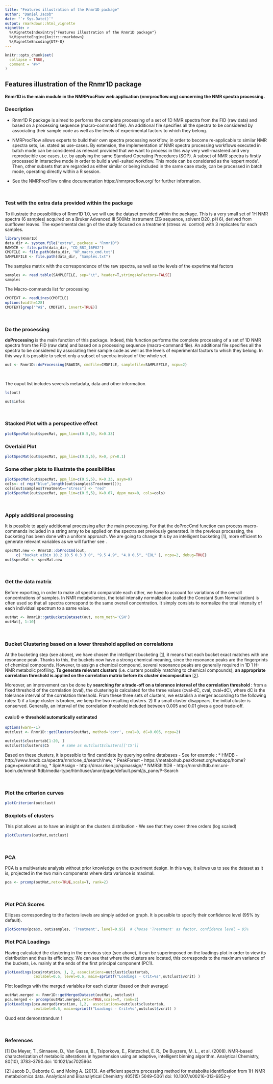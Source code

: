 ---
title: "Features illustration of the Rnmr1D package"
author: "Daniel Jacob"
date: "`r Sys.Date()`"
output: rmarkdown::html_vignette
vignette: >
  %\VignetteIndexEntry{"Features illustration of the Rnmr1D package"}
  %\VignetteEngine{knitr::rmarkdown}
  %\VignetteEncoding{UTF-8}
---

```{r setup, include = FALSE}
knitr::opts_chunk$set(
  collapse = TRUE,
  comment = "#>"
)
```

<style>
body { max-width:900px; }
</style>

## Features illustration of the Rnmr1D package

#### Rnmr1D is the main module in the NMRProcFlow web application (nmrprocflow.org) concerning the NMR spectra processing.

### Description
* Rnmr1D R package is aimed to performs the complete processing of a set of 1D NMR spectra from the FID (raw data) and based on a processing sequence (macro-command file). An additional file specifies all the spectra to be considered by associating their sample code as well as the levels of experimental factors to which they belong.

* NMRProcFlow allows experts to build their own spectra processing workflow, in order to become re-applicable to similar NMR spectra sets, i.e. stated as use-cases. By extension, the implementation of NMR spectra processing workflows executed in batch mode can be considered as relevant provided that we want to process in this way very well-mastered and very reproducible use cases, i.e. by applying the same Standard Operating Procedures (SOP). A subset of NMR spectra is firstly processed in interactive mode in order to build a well-suited workflow. This mode can be considered as the 'expert mode'. Then, other subsets that are regarded as either similar or being included in the same case study, can be processed in batch mode, operating directly within a R session.

* See the NMRProcFlow online documentation https://nmrprocflow.org/ for further information.

<br>

### Test with the extra data provided within the package

To illustrate the possibilities of Rnmr1D 1.0, we will use the dataset provided within the package. This is a very small set of 1H NMR spectra (6 samples) acquired on a Bruker Advanced III 500Mz instrument (ZG sequence, solvent D20, pH 6), derived from sunflower leaves. The experimental design of the study focused on a treatment (stress vs. control) with 3 replicates for each samples.

```{r init-object0, echo=TRUE, include=TRUE}
library(Rnmr1D)
data_dir <- system.file("extra", package = "Rnmr1D")
RAWDIR <- file.path(data_dir, "CD_BBI_16P02")
CMDFILE <- file.path(data_dir, "NP_macro_cmd.txt")
SAMPLEFILE <- file.path(data_dir, "Samples.txt")
```

The samples matrix with the correspondence of the raw spectra, as well as the levels of the experimental factors
```{r init-object1, echo=TRUE, include=TRUE}
samples <- read.table(SAMPLEFILE, sep="\t", header=T,stringsAsFactors=FALSE)
samples
```

The Macro-commands list for processing 
```{r init-object2, echo=TRUE, include=TRUE}
CMDTEXT <- readLines(CMDFILE)
options(width=128)
CMDTEXT[grep("^#$", CMDTEXT, invert=TRUE)]
```

<br>

### Do the processing

**doProcessing** is the main function of this package. Indeed, this function performs the complete processing of a set of 1D NMR spectra from the FID (raw data) and based on a processing sequence (macro-command file). An additional file specifies all the spectra to be considered by associating their sample code as well as the levels of experimental factors to which they belong. In this way it is possible to select only a subset of spectra instead of the whole set. 

```{r eval0, echo=TRUE, eval=TRUE}
out <- Rnmr1D::doProcessing(RAWDIR, cmdfile=CMDFILE, samplefile=SAMPLEFILE, ncpu=2)
```

<br>

The ouput list includes severals metadata, data and other information.
```{r proc2, echo=TRUE, eval=TRUE}
ls(out)

out$infos
```

<br>

### Stacked Plot with a perspective effect
```{r plot1, echo=TRUE, fig.align='center', fig.width=12 }
plotSpecMat(out$specMat, ppm_lim=c(0.5,5), K=0.33)
```

### Overlaid Plot
```{r plot2, echo=TRUE, fig.align='center', fig.width=12}
plotSpecMat(out$specMat, ppm_lim=c(0.5,5), K=0, pY=0.1)
```

### Some other plots to illustrate the possibilities
```{r plot3, echo=TRUE, fig.align='center', fig.width=12}
plotSpecMat(out$specMat, ppm_lim=c(0.5,5), K=0.33, asym=0)
cols<- c( rep("blue",length(out$samples$Treatment)));
cols[out$samples$Treatment=="stress"] <- "red"
plotSpecMat(out$specMat, ppm_lim=c(0.5,5), K=0.67, dppm_max=0, cols=cols)
```

<br>

### Apply additional processing 

It is possible to apply additionnal processing after the main processing. For that the doProcCmd  function can process macro-commands included in a string array to be applied on the spectra set previously generated. In the previous processing, the bucketing has been done with a uniform approach. We are going to change this by an intelligent bucketing [1], more efficient to generate relevant variables as we will further see .

```{r proc3, echo=TRUE, eval=TRUE}
specMat.new <- Rnmr1D::doProcCmd(out, 
     c( "bucket aibin 10.2 10.5 0.3 3 0", "9.5 4.9", "4.8 0.5", "EOL" ), ncpu=2, debug=TRUE)
out$specMat <- specMat.new
```

<br>

### Get the data matrix 

Before exporting, in order to make all spectra comparable each other, we have to account for variations of the overall concentrations of samples. In NMR metabolomics, the total intensity normalization (called the Constant Sum Normalization) is often used so that all spectra correspond to the same overall concentration. It simply consists to normalize the total intensity of each individual spectrum to a same value. 

```{r proc4, echo=TRUE, eval=TRUE}
outMat <- Rnmr1D::getBucketsDataset(out, norm_meth='CSN')
outMat[, 1:10]
```

<br>

### Bucket Clustering based on a lower threshold  applied on correlations

At the bucketing step (see above),  we have chosen the intelligent bucketing [[1](#ref1)], it means that each bucket exact matches with one resonance peak. Thanks to this, the buckets now have a strong chemical meaning, since the resonance peaks are the fingerprints of chemical compounds. However, to assign a chemical compound, several resonance peaks are generally required in 1D 1 H-NMR metabolic profiling. **To generate relevant clusters** (i.e. clusters possibly matching to chemical compounds), **an appropriate correlation threshold is applied on the correlation matrix before its cluster decomposition** [[2](#ref2)].

Moreover, an improvement can be done by **searching for a trade-off on a tolerance interval of the correlation threshold** : from a fixed threshold of the correlation  (cval), the clustering is calculated for the three values (cval-dC, cval,  cval+dC),  where dC is the tolerance interval of the correlation threshold.
From these three sets of clusters, we establish a merger according to the following rules: 1) if a large cluster is broken, we keep the two resulting clusters. 2) If a small cluster disappears, the initial cluster is conserved. Generally, an interval of the correlation threshold included between 0.005 and 0.01 gives a good trade-off.

#### cval=0 => threshold automatically estimated

```{r proc5, echo=TRUE, eval=TRUE}
options(warn=-1)
outclust <- Rnmr1D::getClusters(outMat, method='corr', cval=0, dC=0.005, ncpu=2)
```


```{r proc6, echo=TRUE, eval=TRUE}
outclust$clustertab[1:20, ]
outclust$clusters$C5      # same as outclust$clusters[['C5']]
```

Based on these clusters, it is possible to find candidate by querying online databases - See for example :
* HMDB - http://www.hmdb.ca/spectra/nmr/one_d/search/new,
* PeakForest - https://metabohub.peakforest.org/webapp/home?page=peakmatching, 
* SpinAssign - http://dmar.riken.jp/spinassign/
* NMRShiftDB - http://nmrshiftdb.nmr.uni-koeln.de/nmrshiftdb/media-type/html/user/anon/page/default.psml/js_pane/P-Search

<br>

### Plot the criterion curves
```{r plot5, echo=TRUE, fig.align='center', fig.width=12, fig.height=8}
plotCriterion(outclust)
```

### Boxplots of clusters

This plot allows us to have an insight on the clusters distribution - We see that they cover three orders (log scaled)

```{r plot6, echo=TRUE, fig.align='center', fig.width=12, fig.height=8}
plotClusters(outMat,outclust)
```

<br>

### PCA

PCA is a multivariate analysis without prior knowledge on the experiment design. In this way, it allows us to see the dataset as it is, projected in the two main components where data variance is maximal.

```{r proc7, echo=TRUE, eval=TRUE}
pca <- prcomp(outMat,retx=TRUE,scale=T, rank=2)
```

<br>

### Plot PCA Scores

Ellipses corresponding to the factors levels are simply added on graph. It is possible to specify their confidence level (95% by default).

```{r plot7, echo=TRUE, fig.align='center', fig.width=12, fig.height=8}
plotScores(pca$x, out$samples, 'Treatment', level=0.95)  # Choose 'Treatment' as factor, confidence level = 95%
```

### Plot PCA Loadings

Having calculated the clustering in the previous step (see above), it can be superimposed on the loadings plot in order to view its distribution and thus its efficiency. We can see that where the clusters are located, this corresponds to the maximum variance of the buckets, i.e. mainly at the ends of the first principal component (PC1).

```{r plot8, echo=TRUE, fig.align='center', fig.width=12, fig.height=10}
plotLoadings(pca$rotation, 1, 2, associations=outclust$clustertab, 
             cexlabel=0.6, level=0.6, main=sprintf("Loadings - Crit=%s",outclust$vcrit) )
```

Plot loadings with the merged variables for each cluster (based on their average)

```{r plot9, echo=TRUE, fig.align='center', fig.width=12, fig.height=10}
outMat.merged <- Rnmr1D::getMergedDataset(outMat, outclust)
pca.merged <- prcomp(outMat.merged,retx=TRUE,scale=T, rank=2)
plotLoadings(pca.merged$rotation, 1,2,  associations=outclust$clustertab, 
             cexlabel=0.6, main=sprintf("Loadings - Crit=%s",outclust$vcrit) )
```

Quod erat demonstrandum !

<br>

### References

<a name="ref1"></a>[1] De Meyer, T., Sinnaeve, D., Van Gasse, B., Tsiporkova, E., Rietzschel, E. R., De Buyzere, M. L., et al. (2008). NMR-based characterization of metabolic alterations in hypertension using an adaptive, intelligent binning algorithm. Analytical Chemistry, 80(10), 3783–3790.doi: 10.1021/ac7025964

<a name="ref2"></a>[2] Jacob D., Deborde C. and Moing A. (2013). An efficient spectra processing method for metabolite identification from 1H-NMR metabolomics data. Analytical and Bioanalytical Chemistry 405(15) 5049–5061 doi: 10.1007/s00216-013-6852-y

